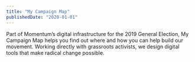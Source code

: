 ```yaml
---
title: "My Campaign Map"
publishedDate: "2020-01-01"
---
```


Part of Momentum’s digital infrastructure for the 2019 General Election, My Campaign Map helps you find out where and how you can help build our movement. Working directly with grassroots activists, we design digital tools that make radical change possible.
